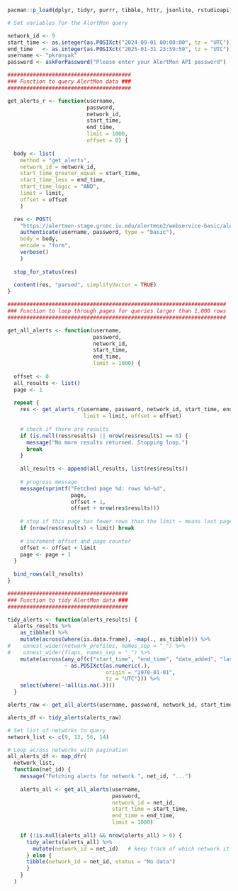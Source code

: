 

```r

pacman::p_load(dplyr, tidyr, purrr, tibble, httr, jsonlite, rstudioapi)

```


```r

# Set variables for the AlertMon query

network_id <- 9
start_time <- as.integer(as.POSIXct("2024-09-01 00:00:00", tz = "UTC"))
end_time   <- as.integer(as.POSIXct("2025-01-31 23:59:59", tz = "UTC"))
username <- "pkranyak"
password <- askForPassword("Please enter your AlertMon API password")

```


```r

#######################################
### Function to query AlertMon data ###
#######################################

get_alerts_r <- function(username,
                         password,
                         network_id,
                         start_time,
                         end_time,
                         limit = 1000,
                         offset = 0) {
  
  body <- list(
    method = "get_alerts",
    network_id = network_id,
    start_time_greater_equal = start_time,
    start_time_less = end_time,
    start_time_logic = "AND",
    limit = limit,
    offset = offset
    )

  res <- POST(
    "https://alertmon-stage.grnoc.iu.edu/alertmon2/webservice-basic/alertmon.cgi",
    authenticate(username, password, type = "basic"),
    body = body,
    encode = "form",
    verbose()
    )
  
  stop_for_status(res)
  
  content(res, "parsed", simplifyVector = TRUE)
}

#####################################################################
### Function to loop through pages for queries larger than 1,000 rows
#####################################################################

get_all_alerts <- function(username,
                           password,
                           network_id,
                           start_time,
                           end_time,
                           limit = 1000) {
  
  offset <- 0
  all_results <- list()
  page <- 1
  
  repeat {
    res <- get_alerts_r(username, password, network_id, start_time, end_time,
                        limit = limit, offset = offset)
    
    # check if there are results
    if (is.null(res$results) || nrow(res$results) == 0) {
      message("No more results returned. Stopping loop.")
      break
    }
    
    all_results <- append(all_results, list(res$results))
    
    # progress message
    message(sprintf("Fetched page %d: rows %d–%d",
                    page,
                    offset + 1,
                    offset + nrow(res$results)))
    
    # stop if this page has fewer rows than the limit → means last page
    if (nrow(res$results) < limit) break
    
    # increment offset and page counter
    offset <- offset + limit
    page <- page + 1
  }
  
  bind_rows(all_results)
}

######################################
### Function to tidy AlertMon data ###
######################################

tidy_alerts <- function(alerts_results) {
  alerts_results %>%
    as_tibble() %>%
    mutate(across(where(is.data.frame), ~map(., as_tibble))) %>%
#    unnest_wider(network_profiles, names_sep = "_") %>%                        # Skipping for now...
#    unnest_wider(flaps, names_sep = "_") %>%
    mutate(across(any_of(c("start_time", "end_time", "date_added", "last_updated")),
                  ~ as.POSIXct(as.numeric(.),
                               origin = "1970-01-01",
                               tz = "UTC"))) %>%
    select(where(~!all(is.na(.))))
  }

```


```r

alerts_raw <- get_all_alerts(username, password, network_id, start_time, end_time)

alerts_df <- tidy_alerts(alerts_raw)

```


```r

# Set list of networks to query
network_list <- c(9, 13, 56, 14)

# Loop across networks with pagination
all_alerts_df <- map_dfr(
  network_list,
  function(net_id) {
    message("Fetching alerts for network ", net_id, "...")
    
    alerts_all <- get_all_alerts(username,
                                 password,
                                 network_id = net_id,
                                 start_time = start_time,
                                 end_time = end_time,
                                 limit = 1000)
    
    if (!is.null(alerts_all) && nrow(alerts_all) > 0) {
      tidy_alerts(alerts_all) %>%
        mutate(network_id = net_id)   # keep track of which network it came from
      } else {
      tibble(network_id = net_id, status = "No data")
      }
    }
  )

```

